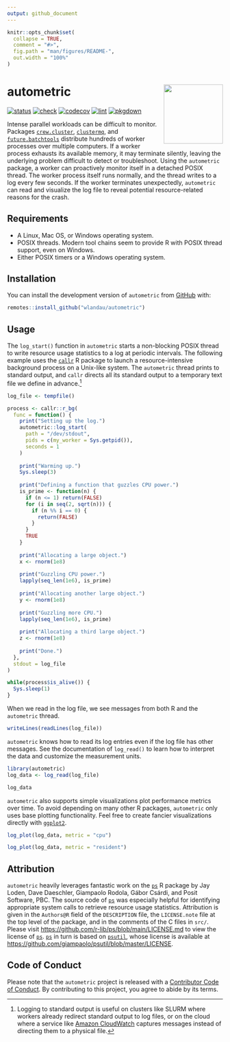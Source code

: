 ```yaml
---
output: github_document
---
```


```r
knitr::opts_chunk$set(
  collapse = TRUE,
  comment = "#>",
  fig.path = "man/figures/README-",
  out.width = "100%"
)
```

# autometric <a href="https://wlandau.github.io/autometric/"><img src="man/figures/logo-readme.png" align="right" height="138" /></a>

<!--
[![CRAN](https://www.r-pkg.org/badges/version/autometric)](https://CRAN.R-project.org/package=autometric)
-->

[![status](https://www.repostatus.org/badges/latest/active.svg)](https://www.repostatus.org/#active)
[![check](https://github.com/wlandau/autometric/actions/workflows/check.yaml/badge.svg)](https://github.com/wlandau/autometric/actions?query=workflow%3Acheck)
[![codecov](https://codecov.io/gh/wlandau/autometric/branch/main/graph/badge.svg?token=3T5DlLwUVl)](https://app.codecov.io/gh/wlandau/autometric)
[![lint](https://github.com/wlandau/autometric/actions/workflows/lint.yaml/badge.svg)](https://github.com/wlandau/autometric/actions?query=workflow%3Alint)
[![pkgdown](https://github.com/wlandau/autometric/actions/workflows/pkgdown.yaml/badge.svg)](https://github.com/wlandau/autometric/actions?query=workflow%3Apkgdown)

Intense parallel workloads can be difficult to monitor. Packages [`crew.cluster`](https://wlandau.github.io/crew.cluster/), [`clustermq`](https://mschubert.github.io/clustermq/), and [`future.batchtools`](https://future.batchtools.futureverse.org/) distribute hundreds of worker processes over multiple computers. If a worker process exhausts its available memory, it may terminate silently, leaving the underlying problem difficult to detect or troubleshoot. Using the `autometric` package, a worker can proactively monitor itself in a detached POSIX thread. The worker process itself runs normally, and the thread writes to a log every few seconds. If the worker terminates unexpectedly, `autometric` can read and visualize the log file to reveal potential resource-related reasons for the crash.

## Requirements

* A Linux, Mac OS, or Windows operating system.
* POSIX threads. Modern tool chains seem to provide R with POSIX thread support, even on Windows.
* Either POSIX timers or a Windows operating system.

## Installation

You can install the development version of `autometric` from [GitHub](https://github.com/) with:

```r
remotes::install_github("wlandau/autometric")
```

## Usage

The `log_start()` function in `autometric` starts a non-blocking POSIX thread to write resource usage statistics to a log at periodic intervals. The following example uses the [`callr`](https://callr.r-lib.org/) R package to launch a resource-intensive background process on a Unix-like system. The `autometric` thread prints to standard output, and `callr` directs all its standard output to a temporary text file we define in advance.^[Logging to standard output is useful on clusters like SLURM where workers already redirect standard output to log files, or on the cloud where a service like [Amazon CloudWatch](https://aws.amazon.com/cloudwatch/) captures messages instead of directing them to a physical file.]

```r
log_file <- tempfile()

process <- callr::r_bg(
  func = function() {
    print("Setting up the log.")
    autometric::log_start(
      path = "/dev/stdout",
      pids = c(my_worker = Sys.getpid()),
      seconds = 1
    )
    
    print("Warming up.")
    Sys.sleep(3)
    
    print("Defining a function that guzzles CPU power.")
    is_prime <- function(n) {
      if (n <= 1) return(FALSE)
      for (i in seq(2, sqrt(n))) {
        if (n %% i == 0) {
          return(FALSE)
        }
      }
      TRUE
    }
    
    print("Allocating a large object.")
    x <- rnorm(1e8)
    
    print("Guzzling CPU power.")
    lapply(seq_len(1e6), is_prime)
    
    print("Allocating another large object.")
    y <- rnorm(1e8)
    
    print("Guzzling more CPU.")
    lapply(seq_len(1e6), is_prime)
    
    print("Allocating a third large object.")
    z <- rnorm(1e8)
    
    print("Done.")
  },
  stdout = log_file
)
```

```r
while(process$is_alive()) {
  Sys.sleep(1)
}
```

When we read in the log file, we see messages from both R and the `autometric` thread.

```r
writeLines(readLines(log_file))

```

`autometric` knows how to read its log entries even if the log file has other messages. See the documentation of `log_read()` to learn how to interpret the data and customize the measurement units.

```r
library(autometric)
log_data <- log_read(log_file)

log_data
```

`autometric` also supports simple visualizations plot performance metrics over time. To avoid depending on many other R packages, `autometric` only uses base plotting functionality. Feel free to create fancier visualizations directly with [`ggplot2`](https://ggplot2.tidyverse.org/).

```r
log_plot(log_data, metric = "cpu")
```

```r
log_plot(log_data, metric = "resident")
```

## Attribution

`autometric` heavily leverages fantastic work on the [`ps`](https://ps.r-lib.org/) R package by Jay Loden, Dave Daeschler, Giampaolo Rodola, Gábor Csárdi, and Posit Software, PBC. The source code of [`ps`](https://ps.r-lib.org/) was especially helpful for identifying appropriate system calls to retrieve resource usage statistics. Attribution is given in the `Authors@R` field of the `DESCRIPTION` file, the `LICENSE.note` file at the top level of the package, and in the comments of the C files in `src/`. Please visit <https://github.com/r-lib/ps/blob/main/LICENSE.md> to view the license of [`ps`](https://ps.r-lib.org/). [`ps`](https://ps.r-lib.org/) in turn is based on [`psutil`](https://github.com/giampaolo/psutil), whose license is available at <https://github.com/giampaolo/psutil/blob/master/LICENSE>.

## Code of Conduct

Please note that the `autometric` project is released with a [Contributor Code of Conduct](https://contributor-covenant.org/version/2/1/CODE_OF_CONDUCT.html). By contributing to this project, you agree to abide by its terms.
